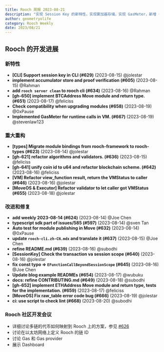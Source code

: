 ```yaml
---
title: Rooch 周报 2023-08-21
description: "实现 Session Key 的新特性，实现累加器存储，实现 GasMeter，新增 CLI 命令，重构 framework 和 validator，对相关文档进行优化和改进"
author: geometryolife
category: Rooch Weekly
date: 2023/08/21
---
```



<PostHeader />

## Rooch 的开发进展

### 新特性

- **[CLI] Support session key in CLI (#629)** (2023-08-15) @jolestar
- **implement accumulator store and proof verification (#605)** (2023-08-15) @Rahman
- **add `rooch server clean` to rooch cli (#634)** (2023-08-16) @Rahman
- **[gh-650] implement BTCAddress Move module and return type. (#651)** (2023-08-17) @feliciss
- **Check compatibility when upgrading modules (#658)** (2023-08-19) @0xPause
- **Implemented GasMeter for runtime calls in VM. (#667)** (2023-08-19) @stevenlaw123

### 重大重构

- **[types] Migrate module bindings from rooch-framework to rooch-types (#623)** (2023-08-14) @jolestar
- **[gh-621] refactor algorithms and validators. (#636)** (2023-08-15) @feliciss
- **[gh-641] unify coin id to u64 and refactor blockchain scheme. (#642)** (2023-08-16) @feliciss
- **[VM] Refactor view_function result, return the VMStatus to caller (#646)** (2023-08-16) @jolestar
- **[MoveOS & Executor] Refactor validator to let caller got VMStatus (#655)** (2023-08-18) @jolestar

### 改进和修复

- **add weekly 2023-08-14 (#624)** (2023-08-14) @Joe Chen
- **typescript sdk part of issues/585 (#597)** (2023-08-14) @sven Tan
- **Auto test for module publishing in Move (#632)** (2023-08-14) @0xPause
- **update `rooch-cli.zh-CN.mdx` and translate it (#637)** (2023-08-15) @Joe Chen
- **refine README.md (#639)** (2023-08-16) @subodhi
- **[SessionKey] Check the transaction va session scope (#640)** (2023-08-16) @jolestar
- **fix const typo => `EFunctionCallBeyondSessionScope` (#645)** (2023-08-16) @Joe Chen
- **Update blog example READMEs (#654)** (2023-08-17) @wubuku
- **docs: refine CONTRIBUTING.md (#649)** (2023-08-18) @subodhi
- **[gh-652] implement ETHAddress Move module and return type, tests for the implementation. (#659)** (2023-08-17) @feliciss
- **[MoveOS] Fix raw_table error code bug (#666)** (2023-08-19) @jolestar
- **ci: use script to check lint (#668)** (2023-08-20) @subodhi

### Rooch 社区开发会议

- 详细讨论多链的代币如何映射到 Rooch 上的方案，参见 [#626](https://github.com/rooch-network/rooch/issues/626)
- 讨论在以太坊网络上定义 Rooch 的链 ID
- 讨论 Gas 和 Gas provider
- 展示 Dashboard
